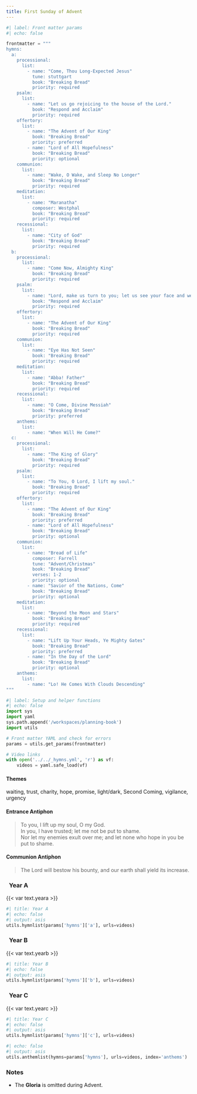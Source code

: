 ```yaml
---
title: First Sunday of Advent
---
```


```python
#| label: Front matter params
#| echo: false

frontmatter = """
hymns:
  a:
    processional:
      list:
        - name: "Come, Thou Long-Expected Jesus"
          tune: stuttgart
          book: "Breaking Bread"
          priority: required
    psalm:
      list:
        - name: "Let us go rejoicing to the house of the Lord."
          book: "Respond and Acclaim"
          priority: required
    offertory:
      list:
        - name: "The Advent of Our King"
          book: "Breaking Bread"
          priority: preferred
        - name: "Lord of All Hopefulness"
          book: "Breaking Bread"
          priority: optional
    communion:
      list:
        - name: "Wake, O Wake, and Sleep No Longer"
          book: "Breaking Bread"
          priority: required
    meditation:
      list:
        - name: "Maranatha"
          composer: Westphal
          book: "Breaking Bread"
          priority: required
    recessional:
      list:
        - name: "City of God"
          book: "Breaking Bread"
          priority: required
  b:
    processional:
      list:
        - name: "Come Now, Almighty King"
          book: "Breaking Bread"
          priority: required
    psalm:
      list:
        - name: "Lord, make us turn to you; let us see your face and we shall be saved."
          book: "Respond and Acclaim"
          priority: required
    offertory:
      list:
        - name: "The Advent of Our King"
          book: "Breaking Bread"
          priority: required
    communion:
      list:
        - name: "Eye Has Not Seen"
          book: "Breaking Bread"
          priority: required
    meditation:
      list:
        - name: "Abba! Father"
          book: "Breaking Bread"
          priority: required
    recessional:
      list:
        - name: "O Come, Divine Messiah"
          book: "Breaking Bread"
          priority: preferred
    anthems:
      list:
        - name: "When Will He Come?"
  c:
    processional:
      list:
        - name: "The King of Glory"
          book: "Breaking Bread"
          priority: required
    psalm:
      list:
        - name: "To You, O Lord, I lift my soul."
          book: "Breaking Bread"
          priority: required
    offertory:
      list:
        - name: "The Advent of Our King"
          book: "Breaking Bread"
          priority: preferred
        - name: "Lord of All Hopefulness"
          book: "Breaking Bread"
          priority: optional
    communion:
      list:
        - name: "Bread of Life"
          composer: Farrell
          tune: "Advent/Christmas"
          book: "Breaking Bread"
          verses: 1-2
          priority: optional
        - name: "Savior of the Nations, Come"
          book: "Breaking Bread"
          priority: optional
    meditation:
      list:
        - name: "Beyond the Moon and Stars"
          book: "Breaking Bread"
          priority: required
    recessional:
      list:
        - name: "Lift Up Your Heads, Ye Mighty Gates"
          book: "Breaking Bread"
          priority: preferred
        - name: "In the Day of the Lord"
          book: "Breaking Bread"
          priority: optional
    anthems:
      list:
        - name: "Lo! He Comes With Clouds Descending"
"""
```

```python
#| label: Setup and helper functions
#| echo: false
import sys
import yaml
sys.path.append('/workspaces/planning-book')
import utils

# Front matter YAML and check for errors
params = utils.get_params(frontmatter)

# Video links
with open('../../_hymns.yml', 'r') as vf:
    videos = yaml.safe_load(vf)
```

:::  {.red}
#### **Themes**
:::

waiting, trust, charity, hope, promise, light/dark, Second Coming, vigilance, urgency

:::  {.red}
#### **Entrance Antiphon**
:::

> To you, I lift up my soul, O my God.  
> In you, I have trusted; let me not be put to shame.  
> Nor let my enemies exult over me; and let none who hope in you be put to
shame.

:::  {.red}
#### **Communion Antiphon**
:::

> The Lord will bestow his bounty, and our earth shall yield its increase.

::: {.titlered}
### &nbsp; Year A
:::
{{< var text.yeara >}}

```python
#| title: Year A
#| echo: false
#| output: asis
utils.hymnlist(params['hymns']['a'], urls=videos)
```

::: {.titlered}
### &nbsp; Year B
:::
{{< var text.yearb >}}

```python
#| title: Year B
#| echo: false
#| output: asis
utils.hymnlist(params['hymns']['b'], urls=videos)
```

::: {.titlered}
### &nbsp; Year C
:::
{{< var text.yearc >}}

```python
#| title: Year C
#| echo: false
#| output: asis
utils.hymnlist(params['hymns']['c'], urls=videos)
```


```python
#| echo: false
#| output: asis
utils.anthemlist(hymns=params['hymns'], urls=videos, index='anthems')
```

::: {.red}
### Notes
:::

* The **Gloria** is omitted during Advent.